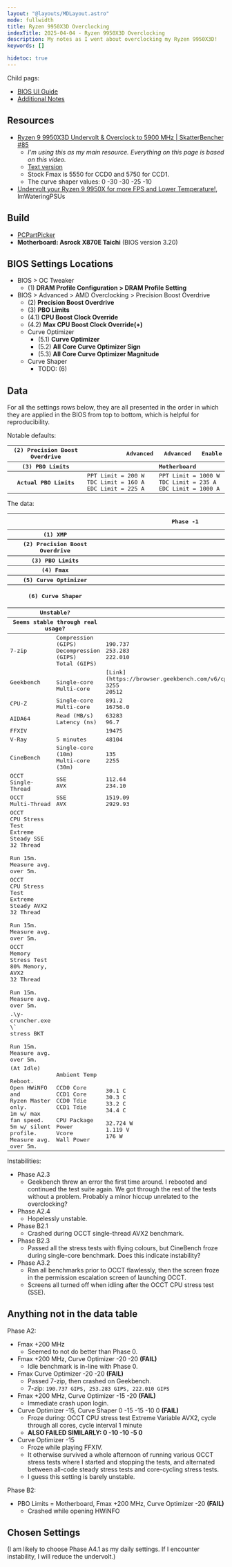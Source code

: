 ```yaml
---
layout: "@layouts/MDLayout.astro"
mode: fullwidth
title: Ryzen 9950X3D Overclocking
indexTitle: 2025-04-04 - Ryzen 9950X3D Overclocking
description: My notes as I went about overclocking my Ryzen 9950X3D!
keywords: []

hidetoc: true
---
```




Child pags:

- [BIOS UI Guide](./bios-ui/)
- [Additional Notes](./additional-notes/)

## Resources

- [Ryzen 9 9950X3D Undervolt & Overclock to 5900 MHz | SkatterBencher #85](https://www.youtube.com/watch?v=v9fL8XD2v2Q)
    - *I'm using this as my main resource. Everything on this page is based on this video.*
    - [Text version](https://skatterbencher.com/2025/03/11/skatterbencher-85-ryzen-9-9950x3d-overclocked-to-5900-mhz/)
    - Stock Fmax is 5550 for CCD0 and 5750 for CCD1.
    - The curve shaper values: 0 -30 -30 -25 -10
- [Undervolt your Ryzen 9 9950X for more FPS and Lower Temperature!](https://www.youtube.com/watch?v=5PC9cTsoR3E), ImWateringPSUs

## Build

- [PCPartPicker](https://au.pcpartpicker.com/user/simshadows/saved/Lpmvbv)
- **Motherboard: Asrock X870E Taichi** (BIOS version 3.20)

## BIOS Settings Locations

- BIOS > OC Tweaker
    - (1) **DRAM Profile Configuration > DRAM Profile Setting**
- BIOS > Advanced > AMD Overclocking > Precision Boost Overdrive
    - (2) **Precision Boost Overdrive**
    - (3) **PBO Limits**
    - (4.1) **CPU Boost Clock Override**
    - (4.2) **Max CPU Boost Clock Override(+)**
    - Curve Optimizer
        - (5.1) **Curve Optimizer**
        - (5.2) **All Core Curve Optimizer Sign**
        - (5.3) **All Core Curve Optimizer Magnitude**
    - Curve Shaper
        - TODO: (6)

## Data

For all the settings rows below, they are all presented in the order in which they are applied in the BIOS from top to bottom, which is helpful for reproducibility.

Notable defaults:

<p>
<table class="general data-table-align-top" style="font-family: monospace;">
<thead>
<tr>
    <th>(2) Precision Boost Overdrive</th>
    <th style="width: 6em;"></th>
    <th>Advanced</th>
    <th>Advanced</th>
    <th>Enable</th>
</tr>
<tr>
    <th>(3) PBO Limits</th>
    <th></th>
    <th></th>
    <th>Motherboard</th>
    <th></th>
</tr>
</thead>
<tbody>
<tr>
    <th>Actual PBO Limits</th>
    <td colspan="2">PPT Limit = 200 W<br/>TDC Limit = 160 A<br/>EDC Limit = 225 A</td>
    <td colspan="2">PPT Limit = 1000 W<br/>TDC Limit = 235 A<br/>EDC Limit = 1000 A</td>
</tr>
</tbody>
</table>
</p>

The data:

<p>
<table class="general data-table-align-top" style="font-family: monospace;">
<thead>
<tr>
    <th colspan="2"></th>
    <th>Phase -1</th>
    <th>Phase 0</th>
    <th>Phase 1.1</th>
    <th>Phase 1.2</th>
    <th>Phase 1.3</th>
    <th>Phase A2.3</th>
    <th>Phase A2.4</th>
    <th>Phase B2.1</th>
    <th>Phase B2.2</th>
    <th>Phase B2.3</th>
    <th>Phase A3.1</th>
    <th>Phase A3.2</th>
    <th>Phase A3.3</th>
    <th>Phase A4.1</th>
    <th>Phase A4.2</th>
    <th>Phase A4.3</th>
    <th>(Placeholder)</th>
</tr>
<tr>
    <th colspan="2">(1) XMP</th>
    <th></th>
    <th colspan="16" style="text-align: left;"> XMP1-6000 30-36-36-76 1.40V</th>
</tr>
<tr>
    <th colspan="2">(2) Precision Boost Overdrive</th>
    <th></th>
    <th></th>
    <th>Enable</th>
    <th colspan="14" style="text-align: left;"> Advanced</th>
</tr>
<tr>
    <th colspan="2">(3) PBO Limits</th>
    <th></th>
    <th></th>
    <th></th>
    <th></th>
    <th>Motherboard</th>
    <th></th>
    <th></th>
    <th>Motherboard</th>
    <th>Motherboard</th>
    <th>Motherboard</th>
    <th></th>
    <th></th>
    <th></th>
    <th></th>
    <th></th>
    <th></th>
    <th></th>
</tr>
<tr>
    <th colspan="2">(4) Fmax</th>
    <th></th>
    <th></th>
    <th></th>
    <th></th>
    <th></th>
    <th>+200 MHz</th>
    <th></th>
    <th>+200 MHz</th>
    <th>+200 MHz</th>
    <th></th>
    <th>+200 MHz</th>
    <th>+200 MHz</th>
    <th></th>
    <th></th>
    <th></th>
    <th></th>
    <th></th>
</tr>
<tr>
    <th colspan="2">(5) Curve Optimizer</th>
    <th></th>
    <th></th>
    <th></th>
    <th></th>
    <th></th>
    <th>-15</th>
    <th>-20 -15</th>
    <th>-15</th>
    <th>-10</th>
    <th>-15</th>
    <th>-15</th>
    <th>-15</th>
    <th>-15</th>
    <th>-15</th>
    <th>-10</th>
    <th>-5</th>
    <th></th>
</tr>
<tr>
    <th colspan="2">(6) Curve Shaper</th>
    <th></th>
    <th></th>
    <th></th>
    <th></th>
    <th></th>
    <th></th>
    <th></th>
    <th></th>
    <th></th>
    <th></th>
    <th>-5 -5 -5 0 0</th>
    <th>0 -15 -15 -5 0</th>
    <th>0 -5 -5 -5 0</th>
    <th></th>
    <th></th>
    <th></th>
    <th></th>
</tr>
<tr>
    <th colspan="2">Unstable?</th>
    <th></th>
    <th></th>
    <th></th>
    <th></th>
    <th></th>
    <th></th>
    <th>UNSTABLE</th>
    <th>UNSTABLE</th>
    <th></th>
    <th>SUS</th>
    <th></th>
    <th>UNSTABLE</th>
    <th></th>
    <th>(TESTING)</th>
    <th></th>
    <th></th>
    <th></th>
</tr>
<tr>
    <th colspan="2">Seems stable through real usage?</th>
    <th></th>
    <th>Stable</th>
    <th></th>
    <th></th>
    <th></th>
    <th></th>
    <th></th>
    <th></th>
    <th></th>
    <th></th>
    <th></th>
    <th></th>
    <th></th>
    <th></th>
    <th></th>
    <th></th>
    <th></th>
</tr>
</thead>
<tbody>
<tr>
    <td>7-zip</td>
    <td>Compression (GIPS)<br/>Decompression (GIPS)<br/>Total (GIPS)</td>
    <td>190.737<br/>253.283<br/>222.010</td>
    <td>221.069<br/>262.073<br/>241.571</td>
    <td>222.818<br/>269.980<br/>246.399</td>
    <td></td>
    <td>223.637<br/>267.841<br/>245.739</td>
    <td>226.318<br/>274.931<br/>250.625</td>
    <td>225.946<br/>271.741<br/>248.844</td>
    <td>224.684<br/>269.782<br/>247.233</td>
    <td>226.204<br/>275.603<br/>250.904</td>
    <td></td>
    <td>225.800<br/>272.741<br/>249.271</td>
    <td>226.741<br/>278.000<br/>252.370</td>
    <td>todo<br/>todo<br/>todo</td>
    <td></td>
    <td>todo<br/>todo<br/>todo</td>
    <td>todo<br/>todo<br/>todo</td>
    <td>todo<br/>todo<br/>todo</td>
</tr>
<tr>
    <td>Geekbench</td>
    <td><br/>Single-core<br/>Multi-core</td>
    <td>[Link](https://browser.geekbench.com/v6/cpu/11375006)<br/> 3255<br/>20512</td>
    <td>[Link](https://browser.geekbench.com/v6/cpu/11373500)<br/> 3399<br/>22699</td>
    <td>[Link](https://browser.geekbench.com/v6/cpu/11377933)<br/> 3407<br/>22872</td>
    <td></td>
    <td>[Link](https://browser.geekbench.com/v6/cpu/11392971)<br/> 3429<br/>22924</td>
    <td>[Link](https://browser.geekbench.com/v6/cpu/11380400)<br/> 3479<br/>22948</td>
    <td>[Link](https://browser.geekbench.com/v6/cpu/11389066)<br/> 3487<br/>23041</td>
    <td>[Link](https://browser.geekbench.com/v6/cpu/11394512)<br/> 3485<br/>23338</td>
    <td>[Link](https://browser.geekbench.com/v6/cpu/11402194)<br/> 3469<br/>23330</td>
    <td></td>
    <td>[Link](https://browser.geekbench.com/v6/cpu/11389791)<br/> 3431<br/>22951</td>
    <td>[Link](https://browser.geekbench.com/v6/cpu/11408918)<br/> 3497<br/>23177</td>
    <td>[Link](todo)<br/> todo<br/>todo</td>
    <td></td>
    <td>[Link](todo)<br/> todo<br/>todo</td>
    <td>[Link](todo)<br/> todo<br/>todo</td>
    <td>[Link](todo)<br/> todo<br/>todo</td>
</tr>
<tr>
    <td>CPU-Z</td>
    <td>Single-core<br/>Multi-core</td>
    <td>  891.2<br/>16756.0</td>
    <td>  893.0<br/>16762.0</td>
    <td>  892.8<br/>17004.1</td>
    <td></td>
    <td>  893.0<br/>17027.1</td>
    <td>  900.3<br/>17175.9</td>
    <td>  905.4<br/>17220.1</td>
    <td>  901.1<br/>17336.5</td>
    <td>  903.7<br/>17310.5</td>
    <td></td>
    <td>  901.3<br/>17216.3</td>
    <td>  899.6<br/>17348.7</td>
    <td>  todo<br/>todo</td>
    <td></td>
    <td>  todo<br/>todo</td>
    <td>  todo<br/>todo</td>
    <td>  todo<br/>todo</td>
</tr>
<tr>
    <td>AIDA64</td>
    <td>Read (MB/s)<br/>Latency (ns)</td>
    <td>63283<br/> 96.7</td>
    <td>78804<br/> 79.0</td>
    <td>78106<br/> 79.5</td>
    <td></td>
    <td>78510<br/> 80.2</td>
    <td>78722<br/> 78.9</td>
    <td>(DNC)</td>
    <td>78851<br/> 78.0</td>
    <td>78231<br/> 79.3</td>
    <td></td>
    <td>78610<br/> 79.4</td>
    <td>78608<br/> 79.4</td>
    <td>todo<br/> todo</td>
    <td></td>
    <td>todo<br/> todo</td>
    <td>todo<br/> todo</td>
    <td>todo<br/> todo</td>
</tr>
<tr>
    <td>FFXIV</td>
    <td></td>
    <td>19475</td>
    <td>19510</td>
    <td>19773</td>
    <td></td>
    <td>19522</td>
    <td>19521</td>
    <td></td>
    <td>19492</td>
    <td>19528</td>
    <td></td>
    <td>19509</td>
    <td>19509</td>
    <td>todo</td>
    <td></td>
    <td>todo</td>
    <td>todo</td>
    <td>todo</td>
</tr>
<tr>
    <td>V-Ray</td>
    <td>5 minutes</td>
    <td>48104</td>
    <td>49284</td>
    <td>51506</td>
    <td></td>
    <td>51309</td>
    <td>51041</td>
    <td></td>
    <td>52252</td>
    <td>52434</td>
    <td></td>
    <td>51539</td>
    <td>51903</td>
    <td>todo</td>
    <td></td>
    <td>todo</td>
    <td>todo</td>
    <td>todo</td>
</tr>
<tr>
    <td>CineBench</td>
    <td>Single-core (10m)<br/>Multi-core  (30m)</td>
    <td> 135<br/>2255</td>
    <td> 139<br/>2352</td>
    <td> 139<br/>2412</td>
    <td></td>
    <td> 139<br/>2407</td>
    <td> 140<br/>2410</td>
    <td></td>
    <td> 140<br/>2435</td>
    <td> 140<br/>2444</td>
    <td> 139<br/>todo</td>
    <td> 140<br/>2402</td>
    <td> 140<br/>2437</td>
    <td> todo<br/>todo</td>
    <td></td>
    <td> todo<br/>todo</td>
    <td> todo<br/>todo</td>
    <td> todo<br/>todo</td>
</tr>
<tr>
    <td>OCCT<br/>Single-Thread</td>
    <td>SSE<br/>AVX</td>
    <td>112.64<br/>234.10</td>
    <td>112.88<br/>234.50</td>
    <td>113.42<br/>235.18</td>
    <td></td>
    <td>112.81<br/>234.48</td>
    <td>114.06<br/>238.08</td>
    <td></td>
    <td>115.02<br/>239.23</td>
    <td>114.26<br/>237.95</td>
    <td></td>
    <td>114.06<br/>237.69</td>
    <td>114.07<br/>238.79</td>
    <td>todo<br/>todo</td>
    <td></td>
    <td>todo<br/>todo</td>
    <td>todo<br/>todo</td>
    <td>todo<br/>todo</td>
</tr>
<tr>
    <td>OCCT<br/>Multi-Thread</td>
    <td>SSE<br/>AVX</td>
    <td>1519.09<br/>2929.93</td>
    <td>1507.93<br/>2975.09</td>
    <td>1647.82<br/>2972.05</td>
    <td></td>
    <td>1636.20<br/>3110.55</td>
    <td>1549.33<br/>3109.11</td>
    <td></td>
    <td>1635.07<br/>3247.79</td>
    <td>1638.87<br/>3279.17</td>
    <td></td>
    <td>1591.13<br/>3087.97</td>
    <td>1643.98<br/>3126.06</td>
    <td>todo<br/>todo</td>
    <td></td>
    <td>todo<br/>todo</td>
    <td>todo<br/>todo</td>
    <td>todo<br/>todo</td>
</tr>
<tr>
    <td>OCCT<br/>CPU Stress Test<br/>Extreme Steady SSE<br/>32 Thread<br/><br/>Run 15m.<br/>Measure avg. over 5m.</td>
    <CellTempsLegend/>
    <td></td>
    <Temps name="0" ambient="" f0="4755 MHz" f1="4510 MHz"
        t0c="75.7 C" t1c="74.7 C" t0d="75.8 C" t1d="74.7 C"
        pkg="200.005 W" vc="1.126 V" wall="393 W"
    />
    <Temps name="1.1" ambient="" f0="5025 MHz" f1="4910 MHz"
        t0c="95.0 C" t1c="91.5 C" t0d="95.0 C" t1d="92.0 C"
        pkg="264.922 W" vc="1.240 V" wall="472 W"
    />
    <td></td>
    <Temps name="1.3" ambient="" f0="5035 MHz" f1="4920 MHz"
        t0c="94.6 C" t1c="92.1 C" t0d="94.7 C" t1d="91.8 C"
        pkg="268.205 W" vc="1.245 V" wall="473 W"
    />
    <Temps name="A2.3" ambient="" f0="4930 MHz" f1="4725 MHz"
        t0c="74.4 C" t1c="71.5 C" t0d="74.4 C" t1d="71.9 C"
        pkg="199.992 W" vc="1.117 V" wall="392 W"
    />
    <td></td>
    <Temps name="B2.1" ambient="" f0="5097 MHz" f1="5055 MHz"
        t0c="87.3 C" t1c="89.7 C" t0d="87.5 C" t1d="89.7 C"
        pkg="255.886 W" vc="1.208 V" wall="460 W"
        ppt="26% / 1000 W" tdc="84% /  235 A" edc="20% / 1000 A"
    />
    <Temps name="B2.2" ambient="" f0="5090 MHz" f1="5044 MHz"
        t0c="93.7 C" t1c="94.9 C" t0d="93.8 C" t1d="93.8 C"
        pkg="272.167 W" vc="1.243 V" wall="480 W"
        ppt="27% / 1000 W" tdc="87% /  235 A" edc="21% / 1000 A"
    />
    <Temps name="B2.3" ambient="27.4 C" f0="5090 MHz" f1="5055 MHz"
        t0c="90.8 C" t1c="89.2 C" t0d="90.8 C" t1d="89.2 C"
        pkg="253.018 W" vc="1.206 V" wall="456 W"
        ppt="25% / 1000 W" tdc="83% /  235 A" edc="20% / 1000 A"
    />
    <Temps name="A3.1" ambient="" f0="4940 MHz" f1="4775 MHz"
        t0c="75.9 C" t1c="74.1 C" t0d="75.8 C" t1d="74.3 C"
        pkg="199.991 W" vc="1.110 V" wall="392 W"
    />
    <Temps name="A3.2" ambient="25.7 C" f0="5036 MHz" f1="4885 MHz"
        t0c="71.3 C" t1c="72.6 C" t0d="71.4 C" t1d="72.6 C"
        pkg="199.086 W" vc="1.098 V" wall="390 W"
        ppt="100% / 200 W" tdc="100% / 160 A" edc=" 74% / 225 A"
    />
    <Temps name="A3.3" ambient="todo C" f0="todo MHz" f1="todo MHz"
        t0c="todo C" t1c="todo C" t0d="todo C" t1d="todo C"
        pkg="todo W" vc="todo V" wall="todo W"
        ppt="x" tdc="x" edc="x"
    />
    <td></td>
    <Temps name="todo" ambient="todo C" f0="todo MHz" f1="todo MHz"
        t0c="todo C" t1c="todo C" t0d="todo C" t1d="todo C"
        pkg="todo W" vc="todo V" wall="todo W"
        ppt="x" tdc="x" edc="x"
    />
    <Temps name="todo" ambient="todo C" f0="todo MHz" f1="todo MHz"
        t0c="todo C" t1c="todo C" t0d="todo C" t1d="todo C"
        pkg="todo W" vc="todo V" wall="todo W"
        ppt="x" tdc="x" edc="x"
    />
    <Temps name="todo" ambient="todo C" f0="todo MHz" f1="todo MHz"
        t0c="todo C" t1c="todo C" t0d="todo C" t1d="todo C"
        pkg="todo W" vc="todo V" wall="todo W"
        ppt="x" tdc="x" edc="x"
    />
</tr>
<tr>
    <td>OCCT<br/>CPU Stress Test<br/>Extreme Steady AVX2<br/>32 Thread<br/><br/>Run 15m.<br/>Measure avg. over 5m.</td>
    <CellTempsLegend/>
    <td></td>
    <Temps name="0" ambient="" f0="4350 MHz" f1="4030 MHz"
        t0c="75.2 C" t1c="71.5 C" t0d="75.3 C" t1d="71.7 C"
        pkg="190 W" vc="1.044 V" wall="385 W"
    />
    <Temps name="1.1" ambient="" f0="4725 MHz" f1="4530 MHz"
        t0c="87.2 C" t1c="88.1 C" t0d="87.3 C" t1d="88.3 C"
        pkg="244.359 W" vc="1.151 V" wall="452 W"
    />
    <td></td>
    <td></td>
    <Temps name="A2.3" ambient="" f0="4585 MHz" f1="4285 MHz"
        t0c="69.6 C" t1c="69.0 C" t0d="70.8 C" t1d="69.1 C"
        pkg="190.292 W" vc="1.042 V" wall="383 W"
    />
    <td></td>
    <Temps name="B2.1" ambient="" f0="4870 MHz" f1="4707 MHz"
        t0c="87.7 C" t1c="85.8 C" t0d="87.8 C" t1d="85.8 C"
        pkg="246.972 W" vc="1.136 V" wall="455 W"
        ppt="25% / 1000 W" tdc="85% /  235 A" edc="21% / 1000 A"
    />
    <Temps name="B2.2" ambient="" f0="4810 MHz" f1="4630 MHz"
        t0c="90.1 C" t1c="88.7 C" t0d="90.1 C" t1d="88.8 C"
        pkg="244.921 W" vc="1.142 V" wall="451 W"
        ppt="25% / 1000 W" tdc="84% /  235 A" edc="20% / 1000 A"
    />
    <Temps name="B2.3" ambient="" f0="4862 MHz" f1="4685 MHz"
        t0c="90.4 C" t1c="89.2 C" t0d="90.5 C" t1d="89.4 C"
        pkg="249.107 W" vc="1.136 V" wall="460 W"
        ppt="25% / 1000 W" tdc="87% /  235 A" edc="21% / 1000 A"
    />
    <Temps name="A3.1" ambient="" f0="4580 MHz" f1="4290 MHz"
        t0c="74.4 C" t1c="70.8 C" t0d="74.4 C" t1d="71.2 C"
        pkg="188.229 W" vc="1.030 V" wall="381 W"
    />
    <Temps name="A3.2" ambient="25.6 C" f0="4665 MHz" f1="4370 MHz"
        t0c="70.8 C" t1c="69.6 C" t0d="70.9 C" t1d="69.5 C"
        pkg="185.413 W" vc="1.015 V" wall="378 W"
        ppt=" 93% / 200 W" tdc="100% / 160 A" edc=" 74% / 225 A"
    />
    <Temps name="A3.3" ambient="todo C" f0="todo MHz" f1="todo MHz"
        t0c="todo C" t1c="todo C" t0d="todo C" t1d="todo C"
        pkg="todo W" vc="todo V" wall="todo W"
        ppt="x" tdc="x" edc="x"
    />
    <td></td>
    <Temps name="todo" ambient="todo C" f0="todo MHz" f1="todo MHz"
        t0c="todo C" t1c="todo C" t0d="todo C" t1d="todo C"
        pkg="todo W" vc="todo V" wall="todo W"
        ppt="x" tdc="x" edc="x"
    />
    <Temps name="todo" ambient="todo C" f0="todo MHz" f1="todo MHz"
        t0c="todo C" t1c="todo C" t0d="todo C" t1d="todo C"
        pkg="todo W" vc="todo V" wall="todo W"
        ppt="x" tdc="x" edc="x"
    />
    <Temps name="todo" ambient="todo C" f0="todo MHz" f1="todo MHz"
        t0c="todo C" t1c="todo C" t0d="todo C" t1d="todo C"
        pkg="todo W" vc="todo V" wall="todo W"
        ppt="x" tdc="x" edc="x"
    />
</tr>
<tr>
    <td>OCCT<br/>Memory Stress Test<br/>80% Memory, AVX2<br/>32 Thread<br/><br/>Run 15m.<br/>Measure avg. over 5m.</td>
    <CellTempsLegend/>
    <td></td>
    <Temps name="0" ambient="" f0="5493 MHz" f1="5577 MHz"
        t0c="50.4 C" t1c="49.3 C" t0d="50.7 C" t1d="50.7 C"
        pkg="137.861 W" vc="1.362 V" wall="311 W"
    />
    <Temps name="1.1" ambient="" f0="5490 MHz" f1="5590 MHz"
        t0c="50.9 C" t1c="49.4 C" t0d="52.0 C" t1d="49.8 C"
        pkg="137.715 W" vc="1.360 V" wall="312 W"
    />
    <td></td>
    <td></td>
    <Temps name="A2.3" ambient="" f0="5563 MHz" f1="5704 MHz"
        t0c="51.8 C" t1c="50.8 C" t0d="52.1 C" t1d="51.3 C"
        pkg="138.327 W" vc="1.358 V" wall="312 W"
    />
    <td></td>
    <td></td>
    <Temps name="B2.2" ambient="" f0="5541 MHz" f1="5678 MHz"
        t0c="51.1 C" t1c="49.8 C" t0d="51.6 C" t1d="51.3 C"
        pkg="138.050 W" vc="1.360 V" wall="313 W"
        ppt="14% / 1000 W" tdc="32% /  235 A" edc="10% / 1000 A"
    />
    <Temps name="B2.3" ambient="" f0="5550 MHz" f1="5687 MHz"
        t0c="51.4 C" t1c="50.5 C" t0d="52.5 C" t1d="50.9 C"
        pkg="133.411 W" vc="1.342 V" wall="309 W"
        ppt="13% / 1000 W" tdc="31% /  235 A" edc=" 9% / 1000 A"
    />
    <Temps name="A3.1" ambient="" f0="5560 MHz" f1="5690 MHz"
        t0c="52.7 C" t1c="51.5 C" t0d="53.1 C" t1d="54.1 C"
        pkg="138.187 W" vc="1.358 V" wall="313 W"
    />
    <Temps name="A3.2" ambient="25.4 C" f0="5576 MHz" f1="5711 MHz"
        t0c="51.6 C" t1c="50.3 C" t0d="53.2 C" t1d="50.5 C"
        pkg="138.282 W" vc="1.360 V" wall="313 W"
        ppt="69% / 200 W" tdc="48% / 160 A" edc="46% / 225 A"
    />
    <Temps name="A3.3" ambient="todo C" f0="todo MHz" f1="todo MHz"
        t0c="todo C" t1c="todo C" t0d="todo C" t1d="todo C"
        pkg="todo W" vc="todo V" wall="todo W"
        ppt="x" tdc="x" edc="x"
    />
    <td></td>
    <Temps name="todo" ambient="todo C" f0="todo MHz" f1="todo MHz"
        t0c="todo C" t1c="todo C" t0d="todo C" t1d="todo C"
        pkg="todo W" vc="todo V" wall="todo W"
        ppt="x" tdc="x" edc="x"
    />
    <Temps name="todo" ambient="todo C" f0="todo MHz" f1="todo MHz"
        t0c="todo C" t1c="todo C" t0d="todo C" t1d="todo C"
        pkg="todo W" vc="todo V" wall="todo W"
        ppt="x" tdc="x" edc="x"
    />
    <Temps name="todo" ambient="todo C" f0="todo MHz" f1="todo MHz"
        t0c="todo C" t1c="todo C" t0d="todo C" t1d="todo C"
        pkg="todo W" vc="todo V" wall="todo W"
        ppt="x" tdc="x" edc="x"
    />
</tr>
<tr>
    <td>.\y-cruncher.exe \`<br/>    stress BKT<br/><br/>Run 15m.<br/>Measure avg. over 5m.</td>
    <CellTempsLegend/>
    <td></td>
    <Temps name="0" ambient="" f0="5095 MHz" f1="4990 MHz"
        t0c="71.9 C" t1c="72.4 C" t0d="71.9 C" t1d="72.4 C"
        pkg="199.993 W" vc="1.213 V" wall="380 W"
    />
    <Temps name="1.1" ambient="" f0="5155 MHz" f1="5125 MHz"
        t0c="79.2 C" t1c="80.0 C" t0d="79.2 C" t1d="80.0 C"
        pkg="228.492 W" vc="1.268 V" wall="417 W"
    />
    <td></td>
    <td></td>
    <Temps name="A2.3" ambient="" f0="5195 MHz" f1="5160 MHz"
        t0c="71.7 C" t1c="72.4 C" t0d="71.8 C" t1d="72.5 C"
        pkg="199.978 W" vc="1.203 V" wall="380 W"
    />
    <td></td>
    <Temps name="B2.1" ambient="" f0="5231 MHz" f1="5221 MHz"
        t0c="74.5 C" t1c="75.7 C" t0d="74.5 C" t1d="75.8 C"
        pkg="208.955 W" vc="1.221 V" wall="393 W"
    />
    <Temps name="B2.2" ambient="" f0="5200 MHz" f1="5181 MHz"
        t0c="76.1 C" t1c="77.2 C" t0d="76.2 C" t1d="78.0 C"
        pkg="217.627 W" vc="1.241 V" wall="403 W"
        ppt="22% / 1000W" tdc="67% /  235 A" edc="16% / 1000 A"
    />
    <Temps name="B2.3" ambient="27.1 C" f0="5208 MHz" f1="5201 MHz"
        t0c="75.3 C" t1c="76.5 C" t0d="75.4 C" t1d="77.0 C"
        pkg="206.819 W" vc="1.215 V" wall="392 W"
        ppt="21% / 1000 W" tdc="65% /  235 A" edc="16% / 1000 A"
    />
    <Temps name="A3.1" ambient="" f0="5200 MHz" f1="5150 MHz"
        t0c="73.1 C" t1c="73.8 C" t0d="73.2 C" t1d="73.9 C"
        pkg="199.983 W" vc="1.200 V" wall="381 W"
    />
    <Temps name="A3.2" ambient="25.2 C" f0="5270 MHz" f1="5225 MHz"
        t0c="71.9 C" t1c="72.5 C" t0d="72.0 C" t1d="72.6 C"
        pkg="199.999 W" vc="1.199 V" wall="381 W"
        ppt="100% / 200 W" tdc=" 93% / 160 A" edc=" 68% / 225 A"
    />
    <Temps name="A3.3" ambient="todo C" f0="todo MHz" f1="todo MHz"
        t0c="todo C" t1c="todo C" t0d="todo C" t1d="todo C"
        pkg="todo W" vc="todo V" wall="todo W"
        ppt="x" tdc="x" edc="x"
    />
    <td></td>
    <Temps name="todo" ambient="todo C" f0="todo MHz" f1="todo MHz"
        t0c="todo C" t1c="todo C" t0d="todo C" t1d="todo C"
        pkg="todo W" vc="todo V" wall="todo W"
        ppt="x" tdc="x" edc="x"
    />
    <Temps name="todo" ambient="todo C" f0="todo MHz" f1="todo MHz"
        t0c="todo C" t1c="todo C" t0d="todo C" t1d="todo C"
        pkg="todo W" vc="todo V" wall="todo W"
        ppt="x" tdc="x" edc="x"
    />
    <Temps name="todo" ambient="todo C" f0="todo MHz" f1="todo MHz"
        t0c="todo C" t1c="todo C" t0d="todo C" t1d="todo C"
        pkg="todo W" vc="todo V" wall="todo W"
        ppt="x" tdc="x" edc="x"
    />
</tr>
<tr>
    <td>(At Idle)<br/><br/>Reboot.<br/>Open HWiNFO and<br/>Ryzen Master only.<br/>1m w/ max fan speed.<br/>5m w/ silent profile.<br/>Measure avg. over 5m.</td>
    <td>Ambient Temp<br/><br/>CCD0 Core<br/>CCD1 Core<br/>CCD0 Tdie<br/>CCD1 Tdie<br/><br/>CPU Package Power<br/>Vcore<br/>Wall Power</td>
    <td><br/><br/>30.1 C<br/>30.3 C<br/>33.2 C<br/>34.4 C<br/><br/>32.724 W<br/> 1.119 V<br/>   176 W</td>
    <td><br/><br/>27.9 C<br/>27.4 C<br/>31.3 C<br/>31.6 C<br/><br/>33.335 W<br/>  1.090 V<br/>    181 W</td>
    <td><br/><br/>27.9 C<br/>28.2 C<br/>31.8 C<br/>32.0 C<br/><br/>33.564 W<br/> 1.057 V<br/>   181 W</td>
    <td></td>
    <td></td>
    <td></td>
    <td></td>
    <td></td>
    <td>25.8 C<br/><br/>29.4 C<br/>29.2 C<br/>32.9 C<br/>33.4 C<br/><br/>32.536 W<br/> 1.060 V<br/>   182 W</td>
    <td></td>
    <td></td>
    <td>25.6 C<br/><br/>28.6 C<br/>28.1 C<br/>31.9 C<br/>31.8 C<br/><br/>32.163 W<br/> 1.055 V<br/>   180 W</td>
    <td>todo C<br/><br/>todo C<br/>todo C<br/>todo C<br/>todo C<br/><br/>todo W<br/> todo V<br/>   todo W</td>
    <td></td>
    <td>todo C<br/><br/>todo C<br/>todo C<br/>todo C<br/>todo C<br/><br/>todo W<br/> todo V<br/>   todo W</td>
    <td>todo C<br/><br/>todo C<br/>todo C<br/>todo C<br/>todo C<br/><br/>todo W<br/> todo V<br/>   todo W</td>
    <td>todo C<br/><br/>todo C<br/>todo C<br/>todo C<br/>todo C<br/><br/>todo W<br/> todo V<br/>   todo W</td>
</tr>
</tbody>
</table>
</p>

Instabilities:

- Phase A2.3
    - Geekbench threw an error the first time around. I rebooted and continued the test suite again. We got through the rest of the tests without a problem. Probably a minor hiccup unrelated to the overclocking?
- Phase A2.4
    - Hopelessly unstable.
- Phase B2.1
    - Crashed during OCCT single-thread AVX2 benchmark.
- Phase B2.3
    - Passed all the stress tests with flying colours, but CineBench froze during single-core benchmark. Does this indicate instability?
- Phase A3.2
    - Ran all benchmarks prior to OCCT flawlessly, then the screen froze in the permission escalation screen of launching OCCT.
    - Screens all turned off when idling after the OCCT CPU stress test (SSE).

## Anything not in the data table

Phase A2:

- Fmax +200 MHz
    - Seemed to not do better than Phase 0.
- Fmax +200 MHz, Curve Optimizer -20 -20 **(FAIL)**
    - Idle benchmark is in-line with Phase 0.
- Fmax Curve Optimizer -20 -20 **(FAIL)**
    - Passed 7-zip, then crashed on Geekbench.
    - 7-zip: `190.737 GIPS, 253.283 GIPS, 222.010 GIPS`
- Fmax +200 MHz, Curve Optimizer -15 -20 **(FAIL)**
    - Immediate crash upon login.
- Curve Optimizer -15, Curve Shaper 0 -15 -15 -10 0 **(FAIL)**
    - Froze during: OCCT CPU stress test Extreme Variable AVX2, cycle through all cores, cycle interval 1 minute
    - **ALSO FAILED SIMILARLY: 0 -10 -10 -5 0**
- Curve Optimizer -15
    - Froze while playing FFXIV.
    - It otherwise survived a whole afternoon of running various OCCT stress tests where I started and stopping the tests, and alternated between all-code steady stress tests and core-cycling stress tests.
    - I guess this setting is barely unstable.

Phase B2:

- PBO Limits = Motherboard, Fmax +200 MHz, Curve Optimizer -20 **(FAIL)**
    - Crashed while opening HWiNFO

## Chosen Settings

(I am likely to choose Phase A4.1 as my daily settings. If I encounter instability, I will reduce the undervolt.)

